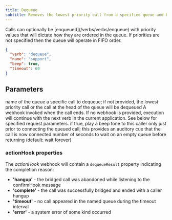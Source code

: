 ```yaml
---
title: Dequeue
subtitle: Removes the lowest priority call from a specified queue and bridges that call to the current caller.
---
```


<Note>
Calls can optionally be [enqueued](/verbs/verbs/enqueue) with priority values that will dictate how they are ordered in the queue.  If priorities are not specified then the queue will operate in FIFO order.
</Note>

```json
{
  "verb": "dequeue",
  "name": "support",
  "beep": true,
  "timeout": 60
}
```

## Parameters

<ParamField path="name" type="string" required={true}>
  name of the queue
</ParamField>

<ParamField path="callSid" type="string" required={false}>
  a specific call to dequeue; if not provided, the lowest priority call or the call at the head of the queue will be dequeued
</ParamField>

<ParamField path="actionHook" type="string" required={false}>
  A webhook invoked when the call ends. If no webhook is provided, execution will continue with the next verb in the current application.  
  See below for specified request parameters.
</ParamField>

<ParamField path="beep" type="boolean" required={false}>
  if true, play a beep tone to this caller only just prior to connecting the queued call; this provides an auditory cue that the call is now connected
</ParamField>

<ParamField path="timeout" type="number" required={false}>
  number of seconds to wait on an empty queue before returning (default: wait forever)
</ParamField>

### actionHook properties

The *actionHook* webhook will contain a `dequeueResult` property indicating the completion reason:

- **'hangup'** - the bridged call was abandoned while listening to the confirmHook message  
- **'complete'** - the call was successfully bridged and ended with a caller hangup  
- **'timeout'** - no call appeared in the named queue during the timeout interval  
- **'error'** - a system error of some kind occurred  
